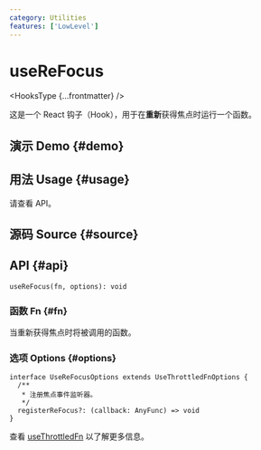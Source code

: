 ```yaml
---
category: Utilities
features: ['LowLevel']
---
```


# useReFocus


<HooksType {...frontmatter} />

<Since version="v1.4.0" />

这是一个 React 钩子（Hook），用于在**重新**获得焦点时运行一个函数。

## 演示 Demo \{#demo}


<App />

## 用法 Usage \{#usage}

请查看 API。

## 源码 Source \{#source}


<Source />

## API \{#api}

```tsx
useReFocus(fn, options): void
```

### 函数 Fn \{#fn}

当重新获得焦点时将被调用的函数。

### 选项 Options \{#options}

```tsx
interface UseReFocusOptions extends UseThrottledFnOptions {
  /**
   * 注册焦点事件监听器。
   */
  registerReFocus?: (callback: AnyFunc) => void
}
```

查看 [useThrottledFn](/reference/use-throttled-fn) 以了解更多信息。
